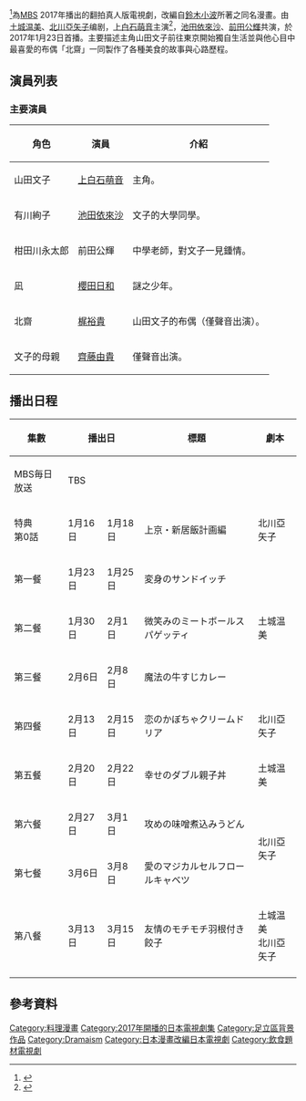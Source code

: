 {{expand|time=2017-01-25T03:09:53+00:00}}
{{影集資訊 
  | show_name = 只要有北齋和飯
  | original_name = {{lang|ja|ホクサイと飯さえあれば}}
  | image = 
  | caption =
  | 分類 = [[電視劇|電視劇]]
  | picture_format = [[480i|480i]] ([[SDTV|SDTV]])<br />[[1080i|1080i]] ([[HDTV|HDTV]])
  | runtime = 約30分鐘
  | creator = [[鈴木小波|鈴木小波]]
  | starring = [[上白石萌音|上白石萌音]]
  | country = {{JPN}}
  | network = [[MBS|MBS]]
  | producer =[[森谷雄|森谷雄]]
  | theme_music =  [[HY_(樂隊)|HY]]「HAPPY」
  | 片頭曲 =GOOD ON THE REEL「小さな部屋」
  | theme_music_composer  = 
  | 拍攝地 = {{JPN}}
  | 導演  = 寶來忠昭、柴田啓佑
  | company  = [[MBS|MBS]]
  | 編劇  = [[土城溫美|土城溫美]]、[[北川亞矢子|北川亞矢子]]
  | first_aired = 2017年1月23日
  | last_aired =  3月13日（毎日放送）<br />2017年1月25日－3月15日（TBS）
  | num_seasons = 
  | num_episodes = 
  | related =
  | imdb_id = 
  | tv_com_id = 
  |官方網站 = http://www.mbs.jp/hokumeshi/
|}}
{{nihongo|《'''只要有北齋和飯'''》|ホクサイと飯さえあれば|lead=yes}}<ref>{{Cite web |url=http://jiangsu.china.com.cn/html/ent/hot/8010179_1.html |title=存档副本 |access-date=2017-01-24 |archive-url=https://web.archive.org/web/20170202024808/http://jiangsu.china.com.cn/html/ent/hot/8010179_1.html |archive-date=2017-02-02 |dead-url=yes }}</ref>為[[MBS|MBS]] 2017年播出的翻拍真人版電視劇，改編自[[鈴木小波|鈴木小波]]所著之同名漫畫。由[[土城温美|土城温美]]、[[北川亞矢子|北川亞矢子]]编剧，[[上白石萌音|上白石萌音]]主演<ref>{{Cite web |url=http://jiangsu.china.com.cn/html/ent/hot/8091433_1.html |title=存档副本 |access-date=2017-01-24 |archive-url=https://web.archive.org/web/20170202025312/http://jiangsu.china.com.cn/html/ent/hot/8091433_1.html |archive-date=2017-02-02 |dead-url=yes }}</ref>，[[池田依來沙|池田依來沙]]、[[前田公輝|前田公輝]]共演，於2017年1月23日首播。主要描述主角山田文子前往東京開始獨自生活並與他心目中最喜愛的布偶「北齋」一同製作了各種美食的故事與心路歷程。

==演員列表==
===主要演員===
{| class="wikitable"
|- 
!角色!!	演員!!  介紹
|-
|山田文子||[[上白石萌音|上白石萌音]]||主角。
|-
|有川絢子||[[池田依來沙|池田依來沙]]||文子的大學同學。
|-
|柑田川永太郎||前田公輝||中學老師，對文子一見鍾情。
|-
|凪||[[櫻田日和|櫻田日和]]||謎之少年。
|-
|北齋||[[梶裕貴|梶裕貴]]||山田文子的布偶（僅聲音出演）。
|-

|文子的母親||[[齊藤由貴|齊藤由貴]]||僅聲音出演。
|}

==播出日程==

 
{| class="wikitable" style="text-align:center"
!rowspan=2|集數!!colspan=2|播出日!!rowspan=2|標題!!rowspan=2|劇本!!rowspan=2|導演
|-
!MBS毎日放送!!TBS
|-
|特典<br>第0話||1月16日||1月18日||上京・新居飯計画編||北川亞矢子||rowspan="3"|寶來忠昭
|-
|第一餐||1月23日||1月25日||変身のサンドイッチ||rowspan="3"|土城温美
|-
|第二餐||1月30日||2月{{0}}1日||微笑みのミートボールスパゲッティ
|-
|第三餐||2月{{0}}6日||2月{{0}}8日||魔法の牛すじカレー||rowspan="2"|柴田啓佑
|-
|第四餐||2月13日||2月15日||恋のかぼちゃクリームドリア||北川亞矢子
|-
|第五餐||2月20日||2月22日||幸せのダブル親子丼||土城温美||rowspan="2"|寶來忠昭
|-
|第六餐||2月27日||3月{{0}}1日||攻めの味噌煮込みうどん||rowspan="2"|北川亞矢子
|-
|第七餐||3月{{0}}6日||3月{{0}}8日||愛のマジカルセルフロールキャベツ||柴田啓佑
|-
|第八餐||3月13日||3月15日||友情のモチモチ羽根付き餃子||土城温美<br>北川亞矢子||寶來忠昭
|-
|}

==參考資料==
{{reflist}}
{{Dramaism}}
{{DEFAULTSORT:Hokusai to meshi sae areba}}
[[Category:料理漫畫|Category:料理漫畫]]
[[Category:2017年開播的日本電視劇集|Category:2017年開播的日本電視劇集]]
[[Category:足立區背景作品|Category:足立區背景作品]]
[[Category:Dramaism|Category:Dramaism]]
[[Category:日本漫畫改編日本電視劇|Category:日本漫畫改編日本電視劇]]
[[Category:飲食題材電視劇|Category:飲食題材電視劇]]